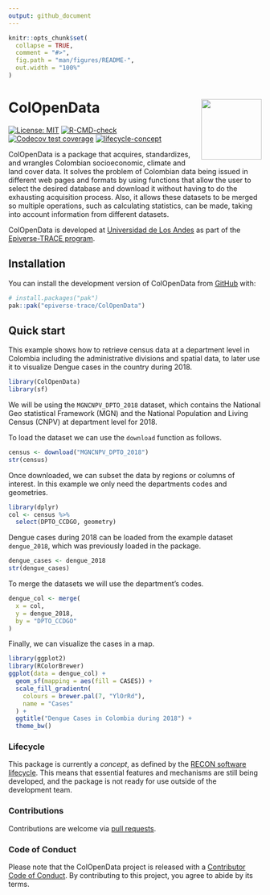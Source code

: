 ```yaml
---
output: github_document
---
```


<!-- README.md is generated from README.Rmd. Please edit that file. -->
<!-- The code to render this README is stored in .github/workflows/render-readme.yaml -->
<!-- Variables marked with double curly braces will be transformed beforehand: -->
<!-- `packagename` is extracted from the DESCRIPTION file -->
<!-- `gh_repo` is extracted via a special environment variable in GitHub Actions -->


```r
knitr::opts_chunk$set(
  collapse = TRUE,
  comment = "#>",
  fig.path = "man/figures/README-",
  out.width = "100%"
)
```

# ColOpenData <img src="man/figures/logo.svg" align="right" width="120" />

<!-- badges: start -->

[![License:
MIT](https://img.shields.io/badge/License-MIT-yellow.svg)](https://opensource.org/license/mit/)
[![R-CMD-check](https://github.com/epiverse-trace/ColOpenData/actions/workflows/R-CMD-check.yaml/badge.svg)](https://github.com/epiverse-trace/ColOpenData/actions/workflows/R-CMD-check.yaml)
[![Codecov test
coverage](https://codecov.io/gh/epiverse-trace/ColOpenData/branch/main/graph/badge.svg)](https://app.codecov.io/gh/epiverse-trace/ColOpenData?branch=main)
[![lifecycle-concept](https://raw.githubusercontent.com/reconverse/reconverse.github.io/master/images/badge-concept.svg)](https://www.reconverse.org/lifecycle.html#concept)
<!-- badges: end -->

ColOpenData is a package that acquires, standardizes, and wrangles Colombian
socioeconomic, climate and land cover data. It solves the problem of
Colombian data being issued in different web pages and formats by using functions that
allow the user to select the desired database and download it without having to do the
exhausting acquisition process. Also, it allows these datasets to be merged so multiple
operations, such as calculating statistics, can be made, taking into account information
from different datasets.

<!-- This sentence is optional and can be removed -->
ColOpenData is developed at [Universidad de Los
Andes](https://uniandes.edu.co/) as part of the [Epiverse-TRACE
program](https://data.org/initiatives/epiverse/).

## Installation

You can install the development version of ColOpenData from
[GitHub](https://github.com/) with:

``` r
# install.packages("pak")
pak::pak("epiverse-trace/ColOpenData")
```

## Quick start
This example shows how to retrieve census data at a department level in Colombia
including the administrative divisions and spatial data, to later use it to 
visualize Dengue cases in the country during 2018.
```r
library(ColOpenData)
library(sf)
```

We will be using the `MGNCNPV_DPTO_2018` dataset, which contains the National 
Geo statistical  Framework (MGN) and the National Population and Living Census 
(CNPV) at department level for 2018.

To load the dataset we can use the `download` function as follows.
```r
census <- download("MGNCNPV_DPTO_2018")
str(census)
```

Once downloaded, we can subset the data by regions or columns of interest. In this example we only need the departments codes and geometries.
```r
library(dplyr)
col <- census %>%
  select(DPTO_CCDGO, geometry)
```

Dengue cases during 2018 can be loaded from the example dataset `dengue_2018`,
which was previously loaded in the package.
```r
dengue_cases <- dengue_2018
str(dengue_cases)
```

To merge the datasets we will use the department's codes.
```r
dengue_col <- merge(
  x = col,
  y = dengue_2018,
  by = "DPTO_CCDGO"
)
```

Finally, we can visualize the cases in a map.
```r
library(ggplot2)
library(RColorBrewer)
ggplot(data = dengue_col) +
  geom_sf(mapping = aes(fill = CASES)) +
  scale_fill_gradientn(
    colours = brewer.pal(7, "YlOrRd"),
    name = "Cases"
  ) +
  ggtitle("Dengue Cases in Colombia during 2018") +
  theme_bw()
```


### Lifecycle

This package is currently a *concept*, as defined by the [RECON software
lifecycle](https://www.reconverse.org/lifecycle.html). This means that essential
features and mechanisms are still being developed, and the package is not ready
for use outside of the development team.


### Contributions

Contributions are welcome via [pull requests](https://github.com/ColOpenData/pulls).

### Code of Conduct

Please note that the ColOpenData project is released with a 
[Contributor Code of Conduct](https://github.com/epiverse-trace/.github/blob/main/CODE_OF_CONDUCT.md).
By contributing to this project, you agree to abide by its terms.

